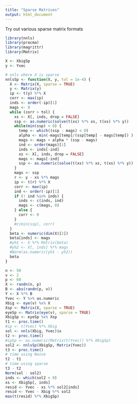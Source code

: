 ```yaml
---
title: "Sparse Matrices"
output: html_document
---
```


Try out various sparse matrix formats

```r
library(nnls)
library(pracma)
library(magrittr)
library(Matrix)

X <- XbigSp
y <- Yvec

# nnls where X is sparse
nnlsSp <- function(X, y, tol = 1e-4) {
  X <- Matrix(X, sparse = TRUE)
  y <- Matrix(y)
  ip <- t(y) %*% X
  corr <- max(ip)
  inds <- order(-ip)[1]
  mags <- 0
  while (corr > tol) {
    xs <- X[, inds, drop = FALSE]
    ssp <- as.numeric(solve(t(xs) %*% xs, t(xs) %*% y))
    while(min(ssp) < 0) {
      temp <- which((ssp - mags) < 0)
      alpha <- min(-mags[temp]/(ssp[temp] - mags[temp]) )
      mags <- mags + alpha * (ssp - mags)
      ind <- order(mags)[1]
      inds <- inds[-ind]
      xs <- X[, inds, drop = FALSE]
      mags <- mags[-ind]
      ssp <- as.numeric(solve(t(xs) %*% xs, t(xs) %*% y))
    }
    mags <- ssp
    r <- y - xs %*% mags
    ip <- t(r) %*% X
    corr <- max(ip)
    ind <- order(-ip)[1]
    if (! ind %in% inds) {
      inds <- c(inds, ind)
      mags <- c(mags, 0)  
    } else {
      corr <- 0
    }
    #c(min(ssp), corr)
  }
  beta <- numeric(dim(X)[2])
  beta[inds] <- mags
  #yh1 <- X %*% Matrix(beta)
  #yh2 <- X[, inds] %*% mags
  #Norm(as.numeric(yh1 - yh2))
  beta
}

n <- 50
v <- 2
p <- 60
X <- randn(n, p)
B <- abs(randn(p, v))
Y <- X %*% B
Yvec <- Y %>% as.numeric
Xbig <- eye(v) %x% X
Xsp <- Matrix(X, sparse = TRUE)
eyeSp <- Matrix(eye(v), sparse = TRUE)
XbigSp <- eyeSp %x% Xsp
t1 <- proc.time()
#ip <- t(Yvec) %*% Xbig 
sol <- nnls(Xbig, Yvec)$x
t2 <- proc.time()
#ipSp <- as.numeric(Matrix(t(Yvec)) %*% XbigSp)
sol2 <- nnlsSp(XbigSp, Matrix(Yvec))
t3 <- proc.time()
# time using Naive
t2 - t1
# time using sparse
t3 - t2
Norm(sol - sol2)
inds <- which(sol2 > 0)
xs <- XbigSp[, inds]
resid <- Yvec - xs %*% sol2[inds]
resid <- Yvec - Xbig %*% sol2
max(t(resid) %*% XbigSp)
```
